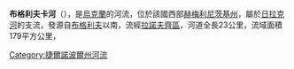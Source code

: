 '''布格利夫卡河'''（{{lang-uk|Буглівка}}），是[[烏克蘭|烏克蘭]]的河流，位於該國西部[[赫梅利尼茨基州|赫梅利尼茨基州]]，屬於[[日拉克河|日拉克河]]的支流，發源自[[布格利夫|布格利夫]]以南，流經[[拉諾夫齊區|拉諾夫齊區]]，河道全長23公里，流域面積179平方公里，

{{DEFAULTSORT:Буглівка}}
[[Category:捷爾諾波爾州河流|Category:捷爾諾波爾州河流]]


{{Ukraine-river-stub}}
